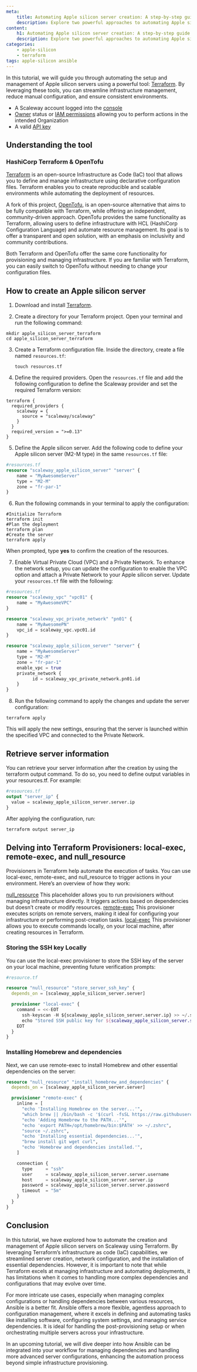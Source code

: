 ```yaml
---
meta:
    title: Automating Apple silicon server creation: A step-by-step guide using Terraform
    description: Explore two powerful approaches to automating Apple silicon server deployment with Terraform
content:
    h1: Automating Apple silicon server creation: A step-by-step guide using Terraform
    description: Explore two powerful approaches to automating Apple silicon server deployment with Terraform
categories:
    - apple-silicon
    - terraform
tags: apple-silicon ansible
---
```


In this tutorial, we will guide you through automating the setup and management of Apple silicon servers using a powerful tool: [Terraform](https://www.terraform.io/). By leveraging these tools, you can streamline infrastructure management, reduce manual configuration, and ensure consistent environments.

<Macro id="requirements" />

- A Scaleway account logged into the [console](https://console.scaleway.com)
- [Owner](/identity-and-access-management/iam/concepts/#owner) status or [IAM permissions](/identity-and-access-management/iam/concepts/#permission) allowing you to perform actions in the intended Organization
- A valid [API key](/identity-and-access-management/iam/how-to/create-api-keys/)

## Understanding the tool

### HashiCorp Terraform & OpenTofu

[Terraform](https://www.terraform.io/) is an open-source Infrastructure as Code (IaC) tool that allows you to define and manage infrastructure using declarative configuration files. Terraform enables you to create reproducible and scalable environments while automating the deployment of resources.

A fork of this project, [OpenTofu](https://opentofu.org/), is an open-source alternative that aims to be fully compatible with Terraform, while offering an independent, community-driven approach. OpenTofu provides the same functionality as Terraform, allowing users to define infrastructure with HCL (HashiCorp Configuration Language) and automate resource management. Its goal is to offer a transparent and open solution, with an emphasis on inclusivity and community contributions.

Both Terraform and OpenTofu offer the same core functionality for provisioning and managing infrastructure. If you are familiar with Terraform, you can easily switch to OpenTofu without needing to change your configuration files.

## How to create an Apple silicon server

1. Download and install [Terraform](https://developer.hashicorp.com/terraform/install).

2. Create a directory for your Terraform project. Open your terminal and run the following command:

```shell
mkdir apple_silicon_server_terraform
cd apple_silicon_server_terraform
```

3. Create a Terraform configuration file. Inside the directory, create a file named `resources.tf`:

    ```shell
    touch resources.tf
    ```

4. Define the required providers. Open the `resources.tf` file and add the following configuration to define the Scaleway provider and set the required Terraform version:

```shell
terraform {
  required_providers {
    scaleway = {
      source = "scaleway/scaleway"
    }
  }
  required_version = ">=0.13"
}

```

5. Define the Apple silicon server. Add the following code to define your Apple silicon server (M2-M type) in the same `resources.tf` file:

```terraform
#resources.tf
resource "scaleway_apple_silicon_server" "server" {
    name = "MyAwesomeServer"
    type = "M2-M"
    zone = "fr-par-1"
}
```

6. Run the following commands in your terminal to apply the configuration:

```shell
#Initialize Terraform
terraform init
#Plan the deployment
terraform plan
#Create the server
terraform apply
```

When prompted, type **yes** to confirm the creation of the resources.

7. Enable Virtual Private Cloud (VPC) and a Private Network. To enhance the network setup, you can update the configuration to enable the VPC option and attach a Private Network to your Apple silicon server. Update your `resources.tf` file with the following:

```terraform
#resources.tf
resource "scaleway_vpc" "vpc01" {
    name = "MyAwesomeVPC"
}

resource "scaleway_vpc_private_network" "pn01" {
    name = "MyAwesomePN"
    vpc_id = scaleway_vpc.vpc01.id
}

resource "scaleway_apple_silicon_server" "server" {
    name = "MyAwesomeServer"
    type = "M2-M"
    zone = "fr-par-1"
    enable_vpc = true
    private_network {
          id = scaleway_vpc_private_network.pn01.id
    }
}
```
8. Run the following command to apply the changes and update the server configuration:

```shell
terraform apply
```

This will apply the new settings, ensuring that the server is launched within the specified VPC and connected to the Private Network.

## Retrieve server information

You can retrieve your server information after the creation by using the terraform output command. To do so, you need to define output variables in your resources.tf. For example:

```terraform
#resources.tf
output "server_ip" {
  value = scaleway_apple_silicon_server.server.ip
}
```

After applying the configuration, run:

```shell
terraform output server_ip
```

## Delving into Terraform Provisioners: local-exec, remote-exec, and null_resource

Provisioners in Terraform help automate the execution of tasks. You can use local-exec, remote-exec, and null_resource to trigger actions in your environment. Here’s an overview of how they work:

[null_resource](https://registry.terraform.io/providers/hashicorp/null/latest/docs/resources/resource) This placeholder allows you to run provisioners without managing infrastructure directly. It triggers actions based on dependencies but doesn’t create or modify resources.
[remote-exec](https://developer.hashicorp.com/terraform/language/resources/provisioners/remote-exec) This provisioner executes scripts on remote servers, making it ideal for configuring your infrastructure or performing post-creation tasks.
[local-exec](https://developer.hashicorp.com/terraform/language/resources/provisioners/local-exec) This provisioner allows you to execute commands locally, on your local machine, after creating resources in Terraform.

### Storing the SSH key Locally

You can use the local-exec provisioner to store the SSH key of the server on your local machine, preventing future verification prompts:

``` terraform
#resource.tf

resource "null_resource" "store_server_ssh_key" {
  depends_on = [scaleway_apple_silicon_server.server]

  provisioner "local-exec" {
    command = <<-EOT
      ssh-keyscan -H ${scaleway_apple_silicon_server.server.ip} >> ~/.ssh/known_hosts
      echo "Stored SSH public key for ${scaleway_apple_silicon_server.server.ip}"
    EOT
  }
}
```
### Installing Homebrew and dependencies

Next, we can use remote-exec to install Homebrew and other essential dependencies on the server:

```terraform
resource "null_resource" "install_homebrew_and_dependencies" {
  depends_on = [scaleway_apple_silicon_server.server]

  provisioner "remote-exec" {
    inline = [
      "echo 'Installing Homebrew on the server...'",
      "which brew || /bin/bash -c '$(curl -fsSL https://raw.githubusercontent.com/Homebrew/install/HEAD/install.sh)'",
      "echo 'Adding Homebrew to the PATH...'",
      "echo 'export PATH=/opt/homebrew/bin:$PATH' >> ~/.zshrc",
      "source ~/.zshrc",
      "echo 'Installing essential dependencies...'",
      "brew install git wget curl",
      "echo 'Homebrew and dependencies installed.'",
    ]

    connection {
      type     = "ssh"
      user     = scaleway_apple_silicon_server.server.username
      host     = scaleway_apple_silicon_server.server.ip
      password = scaleway_apple_silicon_server.server.password
      timeout  = "5m"
    }
  }
}

```
## Conclusion

In this tutorial, we have explored how to automate the creation and management of Apple silicon servers on Scaleway using Terraform. By leveraging Terraform’s infrastructure as code (IaC) capabilities, we streamlined server creation, network configuration, and the installation of essential dependencies. However, it is important to note that while Terraform excels at managing infrastructure and automating deployments, it has limitations when it comes to handling more complex dependencies and configurations that may evolve over time.

For more intricate use cases, especially when managing complex configurations or handling dependencies between various resources, Ansible is a better fit. Ansible offers a more flexible, agentless approach to configuration management, where it excels in defining and automating tasks like installing software, configuring system settings, and managing service dependencies. It is ideal for handling the post-provisioning setup or when orchestrating multiple servers across your infrastructure.

In an upcoming tutorial, we will dive deeper into how Ansible can be integrated into your workflow for managing dependencies and handling more advanced server configurations, enhancing the automation process beyond simple infrastructure provisioning.

